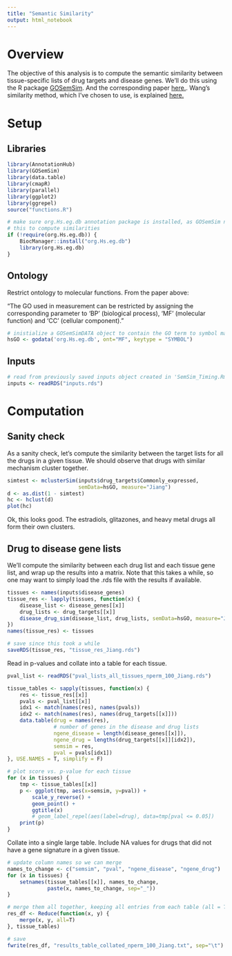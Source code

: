 ```yaml
---
title: "Semantic Similarity"
output: html_notebook
---
```


# Overview

The objective of this analysis is to compute the semantic similarity between tissue-specific lists of drug targets and disease genes. We'll do this using the R package [GOSemSim](https://bioconductor.org/packages/devel/bioc/vignettes/GOSemSim/inst/doc/GOSemSim.html#gene-semantic-similarity-measurement). And the corresponding paper [here.](https://academic.oup.com/bioinformatics/article/26/7/976/213143). Wang's similarity method, which I've chosen to use, is explained [here.](https://academic.oup.com/bioinformatics/article/23/10/1274/197095#1953560)

# Setup

## Libraries
```r
library(AnnotationHub)
library(GOSemSim)
library(data.table)
library(cmapR)
library(parallel)
library(ggplot2)
library(ggrepel)
source("functions.R")
```

```r
# make sure org.Hs.eg.db annotation package is installed, as GOSemSim needs
# this to compute similarities
if (!require(org.Hs.eg.db)) {
    BiocManager::install("org.Hs.eg.db")
    library(org.Hs.eg.db)
}
```

## Ontology

Restrict ontology to molecular functions. From the paper above:

"The GO used in measurement can be restricted by assigning the corresponding parameter to 'BP' (biological process), 'MF' (molecular function) and 'CC' (cellular component)."

```r
# inistialize a GOSemSimDATA object to contain the GO term to symbol mapping
hsGO <- godata('org.Hs.eg.db', ont="MF", keytype = "SYMBOL")
```


## Inputs

```r
# read from previously saved inputs object created in 'SemSim_Timing.Rmd'
inputs <- readRDS("inputs.rds")
```


# Computation

## Sanity check

As a sanity check, let's compute the similarity between the target lists for all the drugs in a given tissue. We should observe that drugs with similar mechanism cluster together.
```r
simtest <- mclusterSim(inputs$drug_targets$Commonly_expressed,
                       semData=hsGO, measure="Jiang")
d <- as.dist(1 - simtest)
hc <- hclust(d)
plot(hc)
```
Ok, this looks good. The estradiols, glitazones, and heavy metal drugs all form their own clusters.

## Drug to disease gene lists

We'll compute the similarity between each drug list and each tissue gene list, and wrap up the results into a matrix. Note that this takes a while, so one may want to simply load the .rds file with the results if available.
```r
tissues <- names(inputs$disease_genes)
tissue_res <- lapply(tissues, function(x) {
    disease_list <- disease_genes[[x]]
    drug_lists <- drug_targets[[x]]
    disease_drug_sim(disease_list, drug_lists, semData=hsGO, measure="Jiang")
})
names(tissue_res) <- tissues
```

```r
# save since this took a while
saveRDS(tissue_res, "tissue_res_Jiang.rds")
```

Read in p-values and collate into a table for each tissue.
```r
pval_list <- readRDS("pval_lists_all_tissues_nperm_100_Jiang.rds")
```

```r
tissue_tables <- sapply(tissues, function(x) {
    res <- tissue_res[[x]]
    pvals <- pval_list[[x]]
    idx1 <- match(names(res), names(pvals))
    idx2 <- match(names(res), names(drug_targets[[x]]))
    data.table(drug = names(res),
               # number of genes in the disease and drug lists
               ngene_disease = length(disease_genes[[x]]),
               ngene_drug = lengths(drug_targets[[x]][idx2]),
               semsim = res,
               pval = pvals[idx1])
}, USE.NAMES = T, simplify = F)
```

```r
# plot score vs. p-value for each tissue
for (x in tissues) {
    tmp <- tissue_tables[[x]]
    p <- ggplot(tmp, aes(x=semsim, y=pval)) +
        scale_y_reverse() +
        geom_point() +
        ggtitle(x)
        # geom_label_repel(aes(label=drug), data=tmp[pval <= 0.05])
    print(p)
}
```


Collate into a single large table. Include NA values for drugs that did not have a gene signature in a given tissue.
```r
# update column names so we can merge
names_to_change <- c("semsim", "pval", "ngene_disease", "ngene_drug")
for (x in tissues) {
    setnames(tissue_tables[[x]], names_to_change,
             paste(x, names_to_change, sep="_"))
}
```

```r
# merge them all together, keeping all entries from each table (all = T)
res_df <- Reduce(function(x, y) {
    merge(x, y, all=T)
}, tissue_tables)
```

```r
# save
fwrite(res_df, "results_table_collated_nperm_100_Jiang.txt", sep="\t")
```





